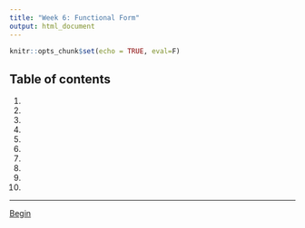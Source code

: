 ```yaml
---
title: "Week 6: Functional Form"
output: html_document
---
```


```r
knitr::opts_chunk$set(echo = TRUE, eval=F)
```

## Table of contents
1. [](6_1.html)
2. [](6_2.html)
3. [](6_3.html)
4. [](6_4.html)
5. [](6_5.html)
6. [](6_6.html)
7. [](6_7.html)
8. [](6_8.html)
9. [](6_9.html)
10. [](6_10.html)

---

[Begin](6_1.html)

